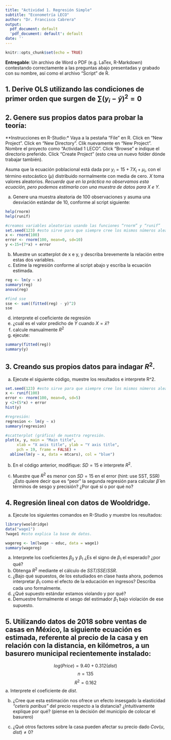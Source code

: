 ```yaml
---
title: "Actividad 1. Regresión Simple"
subtitle: "Econometría LECO"
author: "Dr. Francisco Cabrera"
output:
  pdf_document: default
  'pdf_document: default': default
date: ''
---
```


```r
knitr::opts_chunk$set(echo = TRUE)
```

**Entregable**: Un archivo de Word o PDF (e.g. LaTex, R-Markdown) contestando correctamente a las preguntas abajo presentadas y grabado con su nombre, así como el archivo “Script” de R.

## 1.	Derive OLS utilizando las condiciones de primer orden que surgen de $\sum(y_i-\bar{y})^2 = 0$

## 2. Genere sus propios datos para probar la teoría:

**Instrucciones en R-Studio:*
Vaya a la pestaña "File" en R. Click en "New Project". Click en "New Directory". Clik nuevamente en "New Project". Nombre el proyecto como "Actividad 1 LECO". Click "Browse" e indique el directorio preferido. Click “Create Project” (esto crea un nuevo folder dónde trabajar también). 

Asuma que la ecuación poblacional está dada por $y_i=15+7X_i+\mu_i$, con el término estocástico ($\mu$) distribuido normalmente con media de cero. $X$ toma valores aleatorios. *Recuerde que en la práctica no observamos esta ecuación, pero podemos estimarla con una muestra de datos para X e Y.* 

a. Genere una muestra aleatoria de 100 observaciones y asuma una desviación estándar de 10, conforme al script siguiente:   

```r
help(rnorm)
help(runif)

#creamos variables aleatorias usando las funciones “rnorm” y “runif”
set.seed(123) #esto sirve para que siempre cree los mismos números aleatorios
x <- rnorm(100)
error <- rnorm(100, mean=0, sd=10)
y <-15+(7*x) + error 

```

b. Muestre un scatterplot de x e y, y describa brevemente la relación entre estas dos variables.
c. Estime la regresión conforme al script abajo y escriba la ecuación estimada.

```r
reg <- lm(y ~ x)
summary(reg)
anova(reg)

#find sse
sse <- sum((fitted(reg) - y)^2)
sse

```
d. interprete el coeficiente de regresión
e. ¿cuál es el valor predicho de $Y$ cuando $X=\bar{x}$?
f. calcule manualmente $R^2$
g. ejecute:

```r
summary(fitted(reg))
summary(y)
```

## 3. Creando sus propios datos para indagar $R^2$.

a. Ejecute el siguiente código, muestre los resultados e interprete R^2.

```r
set.seed(123) #esto sirve para que siempre cree los mismos números aleatorios
x <- runif(100)
error <- rnorm(100, mean=0, sd=5)
y <2+(5*x) + error 
hist(y)

#regresión:
regresion <- lm(y ~ x)
summary(regresion)

#scatterplot (gráfico) de nuestra regresión.
plot(x, y, main = "Main title",
     xlab = "X axis title", ylab = "Y axis title",
     pch = 19, frame = FALSE) +
  abline(lm(y ~ x, data = mtcars), col = "blue")
```

b. En el código anterior, modifique: $SD=15$ e interprete $R^2$. 

c. Muestre que $R^2$ es menor con $SD=15$ en el error (hint: use SST, SSR) ¿Esto quiere decir que es “peor” la segunda regresión para calcular $\hat{\beta}$ en términos de sesgo y precisión? ¿Por qué sí o por qué no?

## 4.	Regresión lineal con datos de Wooldridge.

a.	Ejecute los siguientes comandos en R-Studio y muestre los resultados:

```r
library(wooldridge)
data("wage1")
?wage1 #esto explica la base de datos.

wagereg <- lm(lwage ~ educ, data = wage1)
summary(wagereg)
```

a.	Interprete los coeficientes $\beta_0$ y $\beta_1$ ¿Es el signo de $\beta_1$ el esperado? ¿por qué?
b.	Obtenga $R^2$ mediante el cálculo de $SST/SSE/SSR$.
c.	¿Bajo qué supuestos, de los estudiados en clase hasta ahora, podemos interpretar $\beta_1$ como el efecto de la educación en ingresos? Describa cada uno formalmente.
d.	¿Qué supuesto estándar estamos violando y por qué? 
e.	Demuestre formalmente el sesgo del estimador $\beta_1$ bajo violación de ese supuesto.

## 5. Utilizando datos de 2018 sobre ventas de casas en México, la siguiente ecuación es estimada, referente al precio de la casa y en relación con la distancia, en kilómetros, a un basurero municipal recientemente instalado: 

$$log(Price) = 9.40 + 0.312 (dist)$$ 
$$n= 135$$
$$R^2 = 0.162$$
a. Interprete el coeficiente de *dist*.

b. ¿Cree que esta estimación nos ofrece un efecto insesgado la elasticidad *“ceteris paribus”* del precio respecto a la distancia? ¿Intuitivamente explique por qué? (piense en la decisión del municipio de colocar el basurero) 

c. ¿Qué otros factores sobre la casa pueden afectar su precio dado $Cov(u,dist)\ne0$? 

